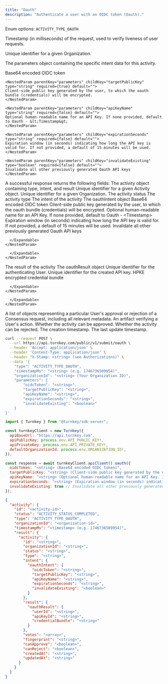 ```yaml
---
title: "Oauth"
description: "Authenticate a user with an OIDC token (Oauth)."
---
```



<EndpointPath type="submit" path="oauth" />

<Authorizations />

<H3Bordered text="Body" />

<ParamField body="type" type="enum<string>" required={true}>

Enum options: `ACTIVITY_TYPE_OAUTH`
</ParamField>

<ParamField body="timestampMs" type="string" required={true}>

Timestamp (in milliseconds) of the request, used to verify liveness of user requests.
</ParamField>

<ParamField body="organizationId" type="string" required={true}>

Unique identifier for a given Organization.
</ParamField>

<ParamField body="parameters" type="object" required={true} path="parameters">
  <p>The parameters object containing the specific intent data for this activity.</p>
  <Expandable title="details">
    <NestedParam parentKey="parameters" childKey="oidcToken" type="string" required={true} default="">
    Base64 encoded OIDC token
    </NestedParam>
    
    <NestedParam parentKey="parameters" childKey="targetPublicKey" type="string" required={true} default="">
    Client-side public key generated by the user, to which the oauth bundle (credentials) will be encrypted.
    </NestedParam>
    
    <NestedParam parentKey="parameters" childKey="apiKeyName" type="string" required={false} default="">
    Optional human-readable name for an API Key. If none provided, default to Oauth - &lt;Timestamp&gt;
    </NestedParam>
    
    <NestedParam parentKey="parameters" childKey="expirationSeconds" type="string" required={false} default="">
    Expiration window (in seconds) indicating how long the API key is valid for. If not provided, a default of 15 minutes will be used.
    </NestedParam>
    
    <NestedParam parentKey="parameters" childKey="invalidateExisting" type="boolean" required={false} default="">
    Invalidate all other previously generated Oauth API keys
    </NestedParam>
  </Expandable>
</ParamField>

<H3Bordered text="Response" />
A successful response returns the following fields:

<ResponseField name="activity" type="object" required={true}>
  The activity object containing type, intent, and result
  <Expandable title="activity details">
    <NestedParam parentKey="activity" childKey="id" type="string" required={true}>
Unique identifier for a given Activity object.
</NestedParam>
<NestedParam parentKey="activity" childKey="organizationId" type="string" required={true}>
Unique identifier for a given Organization.
</NestedParam>
<NestedParam parentKey="activity" childKey="status" type="string" required={true}>
The activity status
</NestedParam>
<NestedParam parentKey="activity" childKey="type" type="string" required={true}>
The activity type
</NestedParam>
<NestedParam parentKey="activity" childKey="intent" type="object" required={true}>
      The intent of the activity
      <Expandable title="intent details">
        <NestedParam parentKey="activity.intent" childKey="oauthIntent" type="object" required={true}>
      The oauthIntent object
      <Expandable title="oauthIntent details">
        <NestedParam parentKey="activity.intent.oauthIntent" childKey="oidcToken" type="string" required={true}>
Base64 encoded OIDC token
</NestedParam>
<NestedParam parentKey="activity.intent.oauthIntent" childKey="targetPublicKey" type="string" required={true}>
Client-side public key generated by the user, to which the oauth bundle (credentials) will be encrypted.
</NestedParam>
<NestedParam parentKey="activity.intent.oauthIntent" childKey="apiKeyName" type="string" required={false}>
Optional human-readable name for an API Key. If none provided, default to Oauth - &lt;Timestamp&gt;
</NestedParam>
<NestedParam parentKey="activity.intent.oauthIntent" childKey="expirationSeconds" type="string" required={false}>
Expiration window (in seconds) indicating how long the API key is valid for. If not provided, a default of 15 minutes will be used.
</NestedParam>
<NestedParam parentKey="activity.intent.oauthIntent" childKey="invalidateExisting" type="boolean" required={false}>
Invalidate all other previously generated Oauth API keys
</NestedParam>

      </Expandable>
    </NestedParam>

      </Expandable>
    </NestedParam>
<NestedParam parentKey="activity" childKey="result" type="object" required={true}>
      The result of the activity
      <Expandable title="result details">
        <NestedParam parentKey="activity.result" childKey="oauthResult" type="object" required={true}>
      The oauthResult object
      <Expandable title="oauthResult details">
        <NestedParam parentKey="activity.result.oauthResult" childKey="userId" type="string" required={true}>
Unique identifier for the authenticating User.
</NestedParam>
<NestedParam parentKey="activity.result.oauthResult" childKey="apiKeyId" type="string" required={true}>
Unique identifier for the created API key.
</NestedParam>
<NestedParam parentKey="activity.result.oauthResult" childKey="credentialBundle" type="string" required={true}>
HPKE encrypted credential bundle
</NestedParam>

      </Expandable>
    </NestedParam>

      </Expandable>
    </NestedParam>
<NestedParam parentKey="activity" childKey="votes" type="array" required={true}>
A list of objects representing a particular User's approval or rejection of a Consensus request, including all relevant metadata.
</NestedParam>
<NestedParam parentKey="activity" childKey="fingerprint" type="string" required={true}>
An artifact verifying a User's action.
</NestedParam>
<NestedParam parentKey="activity" childKey="canApprove" type="boolean" required={true}>
Whether the activity can be approved.
</NestedParam>
<NestedParam parentKey="activity" childKey="canReject" type="boolean" required={true}>
Whether the activity can be rejected.
</NestedParam>
<NestedParam parentKey="activity" childKey="createdAt" type="string" required={true}>
The creation timestamp.
</NestedParam>
<NestedParam parentKey="activity" childKey="updatedAt" type="string" required={true}>
The last update timestamp.
</NestedParam>

  </Expandable>
</ResponseField>

<RequestExample>

```bash title="cURL"
curl --request POST \
  --url https://api.turnkey.com/public/v1/submit/oauth \
  --header 'Accept: application/json' \
  --header 'Content-Type: application/json' \
  --header "X-Stamp: <string> (see Authorizations)" \
  --data '{
    "type": "ACTIVITY_TYPE_OAUTH",
    "timestampMs": "<string> (e.g. 1746736509954)",
    "organizationId": "<string> (Your Organization ID)",
    "parameters": {
        "oidcToken": "<string>",
        "targetPublicKey": "<string>",
        "apiKeyName": "<string>",
        "expirationSeconds": "<string>",
        "invalidateExisting": "<boolean>"
    }
}'
```

```javascript title="JavaScript"
import { Turnkey } from "@turnkey/sdk-server";

const turnkeyClient = new Turnkey({
  apiBaseUrl: "https://api.turnkey.com",
  apiPublicKey: process.env.API_PUBLIC_KEY!,
  apiPrivateKey: process.env.API_PRIVATE_KEY!,
  defaultOrganizationId: process.env.ORGANIZATION_ID!,
});

const response = await turnkeyClient.apiClient().oauth({
  oidcToken: "<string> (Base64 encoded OIDC token)",
  targetPublicKey: "<string> (Client-side public key generated by the user, to which the oauth bundle (credentials) will be encrypted.)",
  apiKeyName: "<string> (Optional human-readable name for an API Key. If none provided, default to Oauth - <Timestamp>)",
  expirationSeconds: "<string> (Expiration window (in seconds) indicating how long the API key is valid for. If not provided, a default of 15 minutes will be used.)",
  invalidateExisting: true // Invalidate all other previously generated Oauth API keys
});
```

</RequestExample>

<ResponseExample>

```json 200
{
  "activity": {
    "id": "<activity-id>",
    "status": "ACTIVITY_STATUS_COMPLETED",
    "type": "ACTIVITY_TYPE_OAUTH",
    "organizationId": "<organization-id>",
    "timestampMs": "<timestamp> (e.g. 1746736509954)",
    "result": {
      "activity": {
        "id": "<string>",
        "organizationId": "<string>",
        "status": "<string>",
        "type": "<string>",
        "intent": {
          "oauthIntent": {
            "oidcToken": "<string>",
            "targetPublicKey": "<string>",
            "apiKeyName": "<string>",
            "expirationSeconds": "<string>",
            "invalidateExisting": "<boolean>"
          }
        },
        "result": {
          "oauthResult": {
            "userId": "<string>",
            "apiKeyId": "<string>",
            "credentialBundle": "<string>"
          }
        },
        "votes": "<array>",
        "fingerprint": "<string>",
        "canApprove": "<boolean>",
        "canReject": "<boolean>",
        "createdAt": "<string>",
        "updatedAt": "<string>"
      }
    }
  }
}
```

</ResponseExample>
